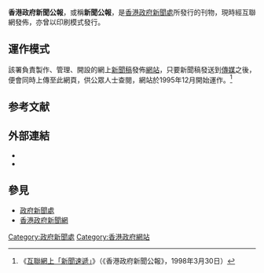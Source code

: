 '''香港政府新聞公報'''，或稱'''新聞公報'''，是[[香港|香港]][[政府新聞處|政府新聞處]]所發行的刊物，現時經互聯網發佈，亦曾以印刷模式發行。

== 運作模式 ==
該署負責製作、管理、開設的網上[[新聞稿|新聞稿]]發佈[[網站|網站]]，只要新聞稿發送到[[傳媒|傳媒]]之後，便會同時上傳至此網頁，供公眾人士查閱，網站於1995年12月開始運作。<ref>《[http://www.info.gov.hk/gia/general/dib/c0330.htm 互聯網上「新聞速遞」]》（《香港政府新聞公報》，1998年3月30日）</ref>

== 参考文献 ==
{{Reflist}}

==外部連結==
* {{cite web|url=http://www.info.gov.hk/gia/general/ctoday.htm|title=香港特區政府新聞公報：即日新聞|work=政府新聞處|accessdate=2013-02-07}}
* {{cite web|url=http://www.isd.gov.hk/pr/chi/|title=香港特區政府新聞公報：新聞資料庫|work=政府新聞處|accessdate=2013-02-07}}

== 參見 ==
* [[政府新聞處|政府新聞處]]
* [[香港政府新聞網|香港政府新聞網]]

{{香港政治小作品}}

[[Category:政府新聞處|Category:政府新聞處]]
[[Category:香港政府網站|Category:香港政府網站]]